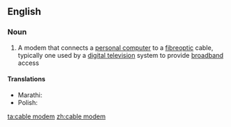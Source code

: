 ==English==

===Noun===
{{wikipedia}}
{{en-noun|sg=[[cable]] [[modem]]}}

# {{Internet}} A modem that connects a [[personal computer]] to a [[fibreoptic]] cable, typically one used by a [[digital television]] system to provide [[broadband]] access

====Translations====
{{trans-top|A modem that connects a personal computer to a fibreoptic cable}}
* Marathi: {{t-|mr|केबल मोडेम|m|tr=kebala moḍema|sc=Deva}}
* Polish: {{t-|pl|modem kablowy|m}}
{{trans-mid}}
{{trans-bottom}}

[[ta:cable modem]]
[[zh:cable modem]]